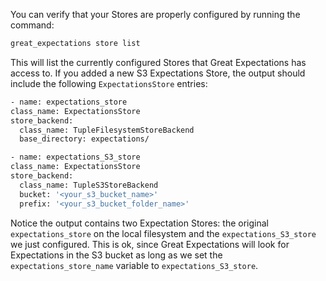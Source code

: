 You can verify that your Stores are properly configured by running the command:

```bash title="Terminal command"
great_expectations store list
```

This will list the currently configured Stores that Great Expectations has access to.  If you added a new S3 Expectations Store, the output should include the following `ExpectationsStore` entries:

```bash title="Terminal output"
- name: expectations_store
class_name: ExpectationsStore
store_backend:
  class_name: TupleFilesystemStoreBackend
  base_directory: expectations/

- name: expectations_S3_store
class_name: ExpectationsStore
store_backend:
  class_name: TupleS3StoreBackend
  bucket: '<your_s3_bucket_name>'
  prefix: '<your_s3_bucket_folder_name>'
```

Notice the output contains two Expectation Stores: the original ``expectations_store`` on the local filesystem and the ``expectations_S3_store`` we just configured.  This is ok, since Great Expectations will look for Expectations in the S3 bucket as long as we set the ``expectations_store_name`` variable to ``expectations_S3_store``.